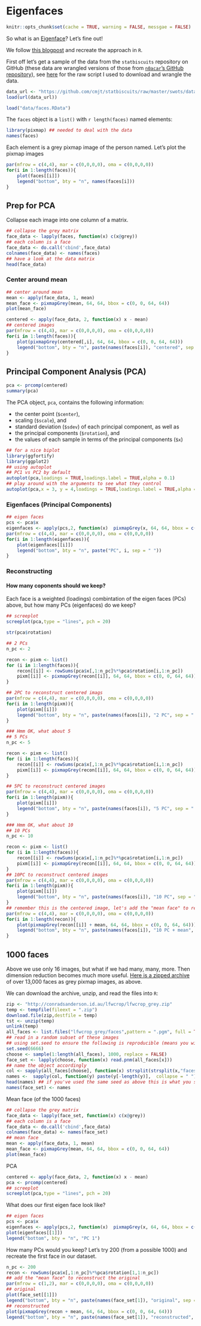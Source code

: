 # Eigenfaces

```r
knitr::opts_chunk$set(cache = TRUE, warning = FALSE, messgae = FALSE)
```

So what is an [Eigenface](https://en.wikipedia.org/wiki/Eigenface)? Let's fine out!

We follow [this blogpost](https://towardsdatascience.com/eigenfaces-recovering-humans-from-ghosts-17606c328184) and recreate the approach in `R`.

First off let's get a sample of the data from the `statbiscuits` repository on GitHub (these data are wrangled versions of those from [`n0acar`'s GitHub repository](https://github.com/n0acar/eigenfaces/tree/master/lfw_cropped_gray_eigenfaces)), see [here](https://github.com/cmjt/statbiscuits/blob/master/swots/raw-scripts/raw_eigenfaces.r) for the raw script I used to download and wrangle the data.

```r
data_url <- "https://github.com/cmjt/statbiscuits/raw/master/swots/data/faces.RData"
load(url(data_url))
```

```r
load("data/faces.RData")
```

The `faces` object is a `list()` with `r length(faces)` named elements:

```r
library(pixmap) ## needed to deal with the data
names(faces)
```

Each element is a grey pixmap image of the person named. Let's plot the pixmap images

```r
par(mfrow = c(4,4), mar = c(0,0,0,0), oma = c(0,0,0,0))
for(i in 1:length(faces)){
    plot(faces[[i]])
    legend("bottom", bty = "n", names(faces[i]))
}
```

## Prep for PCA

Collapse each image into one column of a matrix.

```r
## collapse the grey matrix
face_data <- lapply(faces, function(x) c(x@grey))
## each column is a face
face_data <- do.call('cbind',face_data)
colnames(face_data) <- names(faces)
## have a look at the data matrix
head(face_data)
```

### Center around mean

```r
## center around mean
mean <- apply(face_data, 1, mean)
mean_face <- pixmapGrey(mean, 64, 64, bbox = c(0, 0, 64, 64))
plot(mean_face)
```

```r
centered <- apply(face_data, 2, function(x) x - mean)
## centered images
par(mfrow = c(4,4), mar = c(0,0,0,0), oma = c(0,0,0,0))
for(i in 1:length(faces)){
    plot(pixmapGrey(centered[,i], 64, 64, bbox = c(0, 0, 64, 64)))
    legend("bottom", bty = "n", paste(names(faces[i]), "centered", sep = " "))
}
```

## Principal Component Analysis (PCA)

```r
pca <- prcomp(centered)
summary(pca)

```


The PCA object, `pca`, contains the following information:

  - the center point (`$center`), 
  - scaling (`$scale`), and
  - standard deviation (`$sdev`) of each principal component, as well as
   - the principal components (`$rotation`), and
   - the values of each sample in terms of the principal components (`$x`)



```r
## for a nice biplot
library(ggfortify)
library(ggplot2)
## using autoplot
## PC1 vs PC2 by default
autoplot(pca,loadings = TRUE,loadings.label = TRUE,alpha = 0.1)
## play around with the arguments to see what they control
autoplot(pca,x = 3, y = 4,loadings = TRUE,loadings.label = TRUE,alpha = 0.1)
```

### Eigenfaces (Principal Components)

```r
## eigen faces
pcs <- pca$x
eigenfaces <- apply(pcs,2, function(x)  pixmapGrey(x, 64, 64, bbox = c(0, 0, 64, 64)))
par(mfrow = c(4,4), mar = c(0,0,0,0), oma = c(0,0,0,0))
for(i in 1:length(eigenfaces)){
    plot(eigenfaces[[i]])
    legend("bottom", bty = "n", paste("PC", i, sep = " "))
}
```

### Reconstructing

#### How many coponents should we keep?
 
Each face is a weighted (loadings) combintation of the eigen faces (PCs) above, but how many PCs (eigenfaces) do we keep?
 
```r
## screeplot
screeplot(pca,type = "lines", pch = 20)
```


```r
str(pca$rotation)
```

```r
## 2 PCs
n_pc <- 2

recon <- pixm <- list()
for (i in 1:length(faces)){
    recon[[i]] <- rowSums(pca$x[,1:n_pc]%*%pca$rotation[i,1:n_pc])
    pixm[[i]] <- pixmapGrey(recon[[i]], 64, 64, bbox = c(0, 0, 64, 64))
}

## 2PC to reconstruct centered imags
par(mfrow = c(4,4), mar = c(0,0,0,0), oma = c(0,0,0,0))
for(i in 1:length(pixm)){
    plot(pixm[[i]])
    legend("bottom", bty = "n", paste(names(faces[i]), "2 PC", sep = " "))
}

### Hmm OK, what about 5
## 5 PCs
n_pc <- 5

recon <- pixm <- list()
for (i in 1:length(faces)){
    recon[[i]] <- rowSums(pca$x[,1:n_pc]%*%pca$rotation[i,1:n_pc])
    pixm[[i]] <- pixmapGrey(recon[[i]], 64, 64, bbox = c(0, 0, 64, 64))
}

## 5PC to reconstruct centered images
par(mfrow = c(4,4), mar = c(0,0,0,0), oma = c(0,0,0,0))
for(i in 1:length(pixm)){
    plot(pixm[[i]])
    legend("bottom", bty = "n", paste(names(faces[i]), "5 PC", sep = " "))
}

```

```r
### Hmm OK, what about 10
## 10 PCs
n_pc <- 10

recon <- pixm <- list()
for (i in 1:length(faces)){
    recon[[i]] <- rowSums(pca$x[,1:n_pc]%*%pca$rotation[i,1:n_pc])
    pixm[[i]] <- pixmapGrey(recon[[i]], 64, 64, bbox = c(0, 0, 64, 64))
}
## 10PC to reconstruct centered images
par(mfrow = c(4,4), mar = c(0,0,0,0), oma = c(0,0,0,0))
for(i in 1:length(pixm)){
    plot(pixm[[i]])
    legend("bottom", bty = "n", paste(names(faces[i]), "10 PC", sep = " "))
}
## remember this is the centered image, let's add the "mean face" to reconstruct the original
par(mfrow = c(4,4), mar = c(0,0,0,0), oma = c(0,0,0,0))
for(i in 1:length(recon)){
    plot(pixmapGrey(recon[[i]] + mean, 64, 64, bbox = c(0, 0, 64, 64)))
    legend("bottom", bty = "n", paste(names(faces[i]), "10 PC + mean", sep = " "))
}
```


## 1000 faces

Above we use only 16 images, but what if we had many, many, more. Then dimension reduction becomes much more useful. [Here is a zipped archive](http://conradsanderson.id.au/lfwcrop/lfwcrop_grey.zip) of over 13,000 faces as grey pixmap images, as above.

We can download the archive, unzip, and read the files into `R`:

```r
zip <- "http://conradsanderson.id.au/lfwcrop/lfwcrop_grey.zip"
temp <- tempfile(fileext = ".zip")
download.file(zip,destfile = temp)
tst <- unzip(temp)
unlink(temp)
all_faces <- list.files("lfwcrop_grey/faces",pattern = ".pgm", full = TRUE)
## read in a random subset of these images
## using set.seed to ensure the following is reproducible (means you will get the same subset)
set.seed(6666)
choose <- sample(1:length(all_faces), 1000, replace = FALSE)
face_set <- lapply(choose, function(x) read.pnm(all_faces[x]))
## name the object accordingly
col <- sapply(all_faces[choose], function(x) strsplit(strsplit(x,"faces/")[[1]][2],"_")[[1]])
names <-  sapply(col, function(y) paste(y[-length(y)],  collapse = " ")); names(names) <- NULL
head(names) ## if you've used the same seed as above this is what you should see
names(face_set) <- names
```

Mean face (of the 1000 faces)

```r
## collapse the grey matrix
face_data <- lapply(face_set, function(x) c(x@grey))
## each column is a face
face_data <- do.call('cbind',face_data)
colnames(face_data) <- names(face_set)
## mean face
mean <- apply(face_data, 1, mean)
mean_face <- pixmapGrey(mean, 64, 64, bbox = c(0, 0, 64, 64))
plot(mean_face)
```

PCA

```r
centered <- apply(face_data, 2, function(x) x - mean)
pca <- prcomp(centered)
## screeplot
screeplot(pca,type = "lines", pch = 20)
```

What does our first eigen face look like?

```r
## eigen faces
pcs <- pca$x
eigenfaces <- apply(pcs,2, function(x)  pixmapGrey(x, 64, 64, bbox = c(0, 0, 64, 64)))
plot(eigenfaces[[1]])
legend("bottom", bty = "n", "PC 1")
```

How many PCs would you keep? Let's try 200 (from a possible 1000) and recreate the first face in our dataset.


```r
n_pc <- 200
recon <- rowSums(pca$x[,1:n_pc]%*%pca$rotation[1,1:n_pc])
## add the "mean face" to reconstruct the original
par(mfrow = c(1,2), mar = c(0,0,0,0), oma = c(0,0,0,0))
## original
plot(face_set[[1]])
legend("bottom", bty = "n", paste(names(face_set[1]), "original", sep = " "))
## reconstructed
plot(pixmapGrey(recon + mean, 64, 64, bbox = c(0, 0, 64, 64)))
legend("bottom", bty = "n", paste(names(face_set[1]), "reconstructed", sep = " "))
```